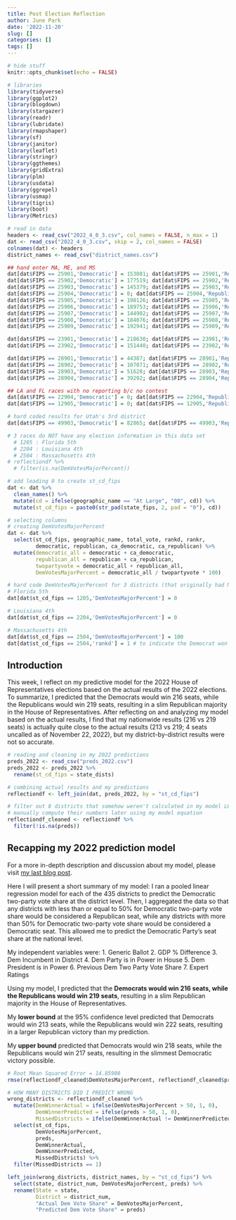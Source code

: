 ```yaml
---
title: Post Election Reflection
author: June Park
date: '2022-11-20'
slug: []
categories: []
tags: []
---
```


```r
# hide stuff
knitr::opts_chunk$set(echo = FALSE)

# libraries
library(tidyverse)
library(ggplot2)
library(blogdown)
library(stargazer)
library(readr)
library(lubridate)
library(rmapshaper)
library(sf)
library(janitor)
library(leaflet)
library(stringr)
library(ggthemes)
library(gridExtra)
library(plm)
library(usdata)
library(ggrepel)
library(usmap)
library(tigris)
library(boot)
library(Metrics)
```

```r
# read in data
headers <- read_csv("2022_4_0_3.csv", col_names = FALSE, n_max = 1)
dat <- read_csv("2022_4_0_3.csv", skip = 2, col_names = FALSE)
colnames(dat) <- headers
district_names <- read_csv("district_names.csv")
```

```r
## hand enter MA, ME, and MS
dat[dat$FIPS == 25901,'Democratic'] = 153081; dat[dat$FIPS == 25901,'Republican'] = 96415
dat[dat$FIPS == 25902,'Democratic'] = 177519; dat[dat$FIPS == 25902,'Republican'] = 90791
dat[dat$FIPS == 25903,'Democratic'] = 145379; dat[dat$FIPS == 25903,'Republican'] = 82568
dat[dat$FIPS == 25904,'Democratic'] = 0; dat[dat$FIPS == 25904,'Republican'] = 0
dat[dat$FIPS == 25905,'Democratic'] = 198126; dat[dat$FIPS == 25905,'Republican'] = 70570
dat[dat$FIPS == 25906,'Democratic'] = 189753; dat[dat$FIPS == 25906,'Republican'] = 107384
dat[dat$FIPS == 25907,'Democratic'] = 144902; dat[dat$FIPS == 25907,'Republican'] = 26481
dat[dat$FIPS == 25908,'Democratic'] = 184076; dat[dat$FIPS == 25908,'Republican'] = 80961
dat[dat$FIPS == 25909,'Democratic'] = 192941; dat[dat$FIPS == 25909,'Republican'] = 131774

dat[dat$FIPS == 23901,'Democratic'] = 218630; dat[dat$FIPS == 23901,'Republican'] = 128996
dat[dat$FIPS == 23902,'Democratic'] = 151440; dat[dat$FIPS == 23902,'Republican'] = 140895

dat[dat$FIPS == 28901,'Democratic'] = 44387; dat[dat$FIPS == 28901,'Republican'] = 119673
dat[dat$FIPS == 28902,'Democratic'] = 107071; dat[dat$FIPS == 28902,'Republican'] = 71380
dat[dat$FIPS == 28903,'Democratic'] = 51628; dat[dat$FIPS == 28903,'Republican'] = 126081
dat[dat$FIPS == 28904,'Democratic'] = 39292; dat[dat$FIPS == 28904,'Republican'] = 122128

## LA and FL races with no reporting b/c no contest
dat[dat$FIPS == 22904,'Democratic'] = 0; dat[dat$FIPS == 22904,'Republican'] = 0
dat[dat$FIPS == 12905,'Democratic'] = 0; dat[dat$FIPS == 12905,'Republican'] = 0

# hard coded results for Utah's 3rd district
dat[dat$FIPS == 49903,'Democratic'] = 82865; dat[dat$FIPS == 49903,'Republican'] = 181141

# 3 races do NOT have any election information in this data set
  # 1205 : Florida 5th
  # 2204 : Louisiana 4th
  # 2504 : Massachusetts 4th
# reflectiondf %>% 
  # filter(is.na(DemVotesMajorPercent))
```

```r
# add leading 0 to create st_cd_fips
dat <- dat %>% 
  clean_names() %>% 
  mutate(cd = ifelse(geographic_name == "At Large", "00", cd)) %>%
  mutate(st_cd_fips = paste0(str_pad(state_fips, 2, pad = "0"), cd))

# selecting columns
# creating DemVotesMajorPercent
dat <- dat %>% 
  select(st_cd_fips, geographic_name, total_vote, rankd, rankr,
         democratic, republican, ca_democratic, ca_republican) %>% 
  mutate(democratic_all = democratic + ca_democratic,
         republican_all = republican + ca_republican, 
         twopartyvote = democratic_all + republican_all,
         DemVotesMajorPercent = democratic_all / twopartyvote * 100)

# hard code DemVotesMajorPercent for 3 districts (that originally had NAs in DemVotesMajorPercent)
# Florida 5th
dat[dat$st_cd_fips == 1205,'DemVotesMajorPercent'] = 0

# Louisiana 4th
dat[dat$st_cd_fips == 2204,'DemVotesMajorPercent'] = 0

# Massachusetts 4th
dat[dat$st_cd_fips == 2504,'DemVotesMajorPercent'] = 100
dat[dat$st_cd_fips == 2504,'rankd'] = 1 # to indicate the Democrat won

```

## Introduction
This week, I reflect on my predictive model for the 2022 House of Representatives elections based on the actual results of the 2022 elections. To summarize, I predicted that the Democrats would win 216 seats, while the Republicans would win 219 seats, resulting in a slim Republican majority in the House of Representatives. After reflecting on and analyzing my model based on the actual results, I find that my nationwide results (216 vs 219 seats) is actually quite close to the actual results (213 vs 219; 4 seats uncalled as of November 22, 2022), but my district-by-district results were not so accurate.

```r
# reading and cleaning in my 2022 predictions
preds_2022 <- read_csv("preds_2022.csv")
preds_2022 <- preds_2022 %>% 
  rename(st_cd_fips = state_dists)

# combining actual results and my predictions
reflectiondf <- left_join(dat, preds_2022, by = "st_cd_fips")

# filter out 8 districts that somehow weren't calculated in my model LOL
# manually compute their numbers later using my model equation
reflectiondf_cleaned <- reflectiondf %>% 
  filter(!is.na(preds))
```

## Recapping my 2022 prediction model
For a more in-depth description and discussion about my model, please visit [my last blog post](https://junekimpark.github.io/election-blog/post/2022-11-04-prediction-for-the-2022-house-midterms/). 

Here I will present a short summary of my model: I ran a pooled linear regression model for each of the 435 districts to predict the Democratic two-party vote share at the district level. Then, I aggregated the data so that any districts with less than or equal to 50% for Democratic two-party vote share would be considered a Republican seat, while any districts with more than 50% for Democratic two-party vote share would be considered a Democratic seat. This allowed me to predict the Democratic Party’s seat share at the national level.

My independent variables were:
1. Generic Ballot
2. GDP % Difference
3. Dem Incumbent in District
4. Dem Party is in Power in House
5. Dem President is in Power
6. Previous Dem Two Party Vote Share
7. Expert Ratings

Using my model, I predicted that the **Democrats would win 216 seats, while the Republicans would win 219 seats**, resulting in a slim Republican majority in the House of Representatives. 

My **lower bound** at the 95% confidence level predicted that Democrats would win 213 seats, while the Republicans would win 222 seats, resulting in a larger Republican victory than my prediction. 

My **upper bound** predicted that Democrats would win 218 seats, while the Republicans would win 217 seats, resulting in the slimmest Democratic victory possible. 

```r
# Root Mean Squared Error = 14.85908
rmse(reflectiondf_cleaned$DemVotesMajorPercent, reflectiondf_cleaned$preds)

# HOW MANY DISTRICTS DID I PREDICT WRONG
wrong_districts <- reflectiondf_cleaned %>% 
  mutate(DemWinnerActual = ifelse(DemVotesMajorPercent > 50, 1, 0),
         DemWinnerPredicted = ifelse(preds > 50, 1, 0),
         MissedDistricts = ifelse(DemWinnerActual != DemWinnerPredicted, 1, 0)) %>% 
  select(st_cd_fips,
         DemVotesMajorPercent,
         preds,
         DemWinnerActual,
         DemWinnerPredicted,
         MissedDistricts) %>% 
  filter(MissedDistricts == 1)

left_join(wrong_districts, district_names, by = "st_cd_fips") %>% 
  select(state, district_num, DemVotesMajorPercent, preds) %>% 
  rename(State = state,
         District = district_num,
         "Actual Dem Vote Share" = DemVotesMajorPercent,
         "Predicted Dem Vote Share" = preds)
```

